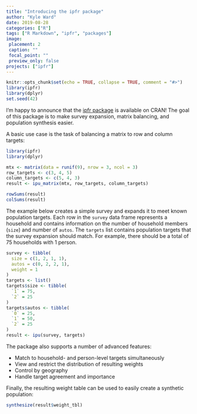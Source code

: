 ```yaml
---
title: "Introducing the ipfr package"
author: "Kyle Ward"
date: 2019-08-28
categories: ["R"]
tags: ["R Markdown", "ipfr", "packages"]
image:
 placement: 2
 caption: ""
 focal_point: ""
 preview_only: false
projects: ["ipfr"]
---
```


```r
knitr::opts_chunk$set(echo = TRUE, collapse = TRUE, comment = "#>")
library(ipfr)
library(dplyr)
set.seed(42)
```

I'm happy to announce that the [ipfr package](https://github.com/dkyleward/ipfr)
is available on CRAN! The goal of this package is to make survey expansion,
matrix balancing, and population synthesis easier.

A basic use case is the task of balancing a matrix to row and column targets:

```r
library(ipfr)
library(dplyr)
```
```r
mtx <- matrix(data = runif(9), nrow = 3, ncol = 3)
row_targets <- c(3, 4, 5)
column_targets <- c(5, 4, 3)
result <- ipu_matrix(mtx, row_targets, column_targets)

rowSums(result)
colSums(result)
```

The example below creates a simple survey and expands it to meet known
population targets. Each row in the `survey` data frame represents a household
and contains information on the number of household members (`size`) and number
of `autos`. The `targets` list contains population targets that the survey
expansion should match. For example, there should be a total of 75 households
with 1 person.

```r
survey <- tibble(
  size = c(1, 2, 1, 1),
  autos = c(0, 2, 2, 1),
  weight = 1
)
targets <- list()
targets$size <- tibble(
  `1` = 75,
  `2` = 25
)
targets$autos <- tibble(
  `0` = 25,
  `1` = 50,
  `2` = 25
)
result <- ipu(survey, targets)
```

The package also supports a number of advanced features:

  * Match to household- and person-level targets simultaneously
  * View and restrict the distribution of resulting weights
  * Control by geography
  * Handle target agreement and importance

Finally, the resulting weight table can be used to easily create a synthetic
population:

```r
synthesize(result$weight_tbl)
```